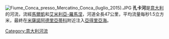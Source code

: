 {{coord|43|58|N|12|43|E|region:IT_type:river|display=title}}
[[File:Fiume_Conca_presso_Mercatino_Conca_(luglio_2015).JPG|thumb]]
'''孔卡河'''是[[意大利|意大利]]的河流，流經[[馬爾凱|馬爾凱]]和[[艾米利亞-羅馬涅|艾米利亞-羅馬涅]]，河道全長47公里，平均流量每秒1.5立方米，最終在[[米薩諾阿德里亞蒂科|米薩諾阿德里亞蒂科]]附近注入[[亞得里亞海|亞得里亞海]]。

{{Italy-geo-stub}}
[[Category:意大利河流|Category:意大利河流]]